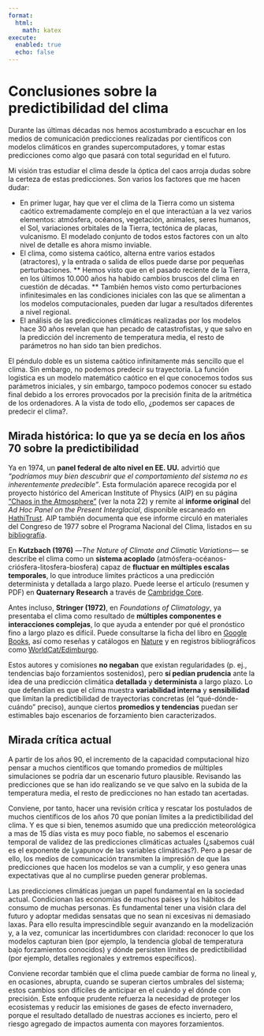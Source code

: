 ```yaml
---
format:
  html:
    math: katex
execute:
  enabled: true
  echo: false
---
```


# Conclusiones sobre la predictibilidad del clima

Durante las últimas décadas nos hemos acostumbrado a escuchar en los medios de comunicación predicciones realizadas por científicos con modelos climáticos en grandes supercomputadores, y tomar estas predicciones como algo que pasará con total seguridad en el futuro. 

Mi visión tras estudiar el clima desde la óptica del caos arroja dudas sobre la certeza de estas predicciones. Son varios los factores que me hacen dudar:

* En primer lugar, hay que ver el clima de la Tierra como un sistema caótico extremadamente complejo en el que interactúan a la vez varios elementos: atmósfera, océanos, vegetación, animales, seres humanos, el Sol, variaciones orbitales de la Tierra, tectónica de placas, vulcanismo. El modelado conjunto de todos estos factores con un alto nivel de detalle es ahora mismo inviable.
* El clima, como sistema caótico, alterna entre varios estados (atractores), y la entrada o salida de ellos puede darse por pequeñas perturbaciones. 
** Hemos visto que en el pasado reciente de la Tierra, en los últimos 10.000 años ha habido cambios bruscos del clima en cuestión de décadas. 
** También hemos visto como perturbaciones infinitesimales en las condiciones iniciales con las que se alimentan a los modelos computacionales, pueden dar lugar a resultados diferentes a nivel regional. 
* El análisis de las predicciones climáticas realizadas por los modelos hace 30 años revelan que han pecado de catastrofistas, y que salvo en la predicción del incremento de temperatura media, el resto de parámetros no han sido tan bien predichos.

El péndulo doble es un sistema caótico infinitamente más sencillo que el clima. Sin embargo, no podemos predecir su trayectoria. La función logística es un modelo matemático caótico en el que conocemos todos sus parámetros iniciales, y sin embargo, tampoco podemos conocer su estado final debido a los errores provocados por la precisión finita de la aritmética de los ordenadores. A la vista de todo ello, ¿podemos ser capaces de predecir el clima?. 


## Mirada histórica: lo que ya se decía en los años 70 sobre la predictibilidad

Ya en 1974, un **panel federal de alto nivel en EE. UU.** advirtió que *“podríamos muy bien descubrir que el comportamiento del sistema no es inherentemente predecible”*. Esta formulación aparece recogida por el proyecto histórico del American Institute of Physics (AIP) en su página ["Chaos in the Atmosphere"](https://history.aip.org/climate/chaos.htm) (ver la nota 22) y remite al **informe original** del *Ad Hoc Panel on the Present Interglacial*, disponible escaneado en [HathiTrust](https://babel.hathitrust.org/cgi/pt?id=uc1.31822000471953). AIP también documenta que ese informe circuló en materiales del Congreso de 1977 sobre el Programa Nacional del Clima, listados en su [bibliografía](https://history.aip.org/climate/bib.htm).

En **Kutzbach (1976)** —*The Nature of Climate and Climatic Variations*— se describe el clima como un **sistema acoplado** (atmósfera-océanos-criósfera-litosfera-biosfera) capaz de **fluctuar en múltiples escalas temporales**, lo que introduce límites prácticos a una predicción determinista y detallada a largo plazo. Puede leerse el artículo (resumen y PDF) en **Quaternary Research** a través de [Cambridge Core](https://www.cambridge.org/core/services/aop-cambridge-core/content/view/66CAC8CC9924C70498DFFD08287437FB/S0033589400035560a.pdf/nature_of_climate_and_climatic_variations1.pdf).

Antes incluso, **Stringer (1972)**, en *Foundations of Climatology*, ya presentaba el clima como resultado de **múltiples componentes e interacciones complejas**, lo que ayuda a entender por qué el pronóstico fino a largo plazo es difícil. Puede consultarse la ficha del libro en [Google Books](https://books.google.com/books/about/Foundations_of_Climatology_an_Introducti.html?id=_BROwAEACAAJ), así como reseñas y catálogos en [Nature](https://www.nature.com/articles/239472a0) y en registros bibliográficos como [WorldCat/Edimburgo](https://discovered.ed.ac.uk/discovery/fulldisplay?adaptor=Local+Search+Engine&context=L&docid=alma99260793502466&lang=en&tab=Everything&vid=44UOE_INST%3A44UOE_VU2).

Estos autores y comisiones **no negaban** que existan regularidades (p. ej., tendencias bajo forzamientos sostenidos), pero **sí pedían prudencia** ante la idea de una predicción climática **detallada** y **determinista** a largo plazo. Lo que defendían es que el clima muestra **variabilidad interna** y **sensibilidad** que limitan la predictibilidad de trayectorias concretas (el “qué-dónde-cuándo” preciso), aunque ciertos **promedios y tendencias** puedan ser estimables bajo escenarios de forzamiento bien caracterizados.

## Mirada crítica actual

A partir de los años 90, el incremento de la capacidad computacional hizo pensar a muchos científicos que tomando promedios de múltiples simulaciones se podría dar un escenario futuro plausible. Revisando las predicciones que se han ido realizando se ve que salvo en la subida de la temperatura media, el resto de predicciones no han estado tan acertadas.

Conviene, por tanto, hacer una revisión crítica y rescatar los postulados de muchos científicos de los años 70 que ponían límites a la predictibilidad del clima. Y es que si bien, tenemos asumido que una predicción meteorológica a mas de 15 días vista es muy poco fiable, no sabemos el escenario temporal de validez de las predicciones climáticas actuales (¿sabemos cuál es el exponente de Lyapunov de las variables climáticas?). Pero a pesar de ello, los medios de comunicación transmiten la impresión de que las predicciones que hacen los modelos se van a cumplir, y eso genera unas expectativas que al no cumplirse pueden generar problemas. 

Las predicciones climáticas juegan un papel fundamental en la sociedad actual. Condicionan las economías de muchos países y los hábitos de consumo de muchas personas. Es fundamental tener una visión clara del futuro y adoptar medidas sensatas que no sean ni excesivas ni demasiado laxas. Para ello resulta imprescindible seguir avanzando en la modelización y, a la vez, comunicar las incertidumbres con claridad: reconocer lo que los modelos capturan bien (por ejemplo, la tendencia global de temperatura bajo forzamientos conocidos) y dónde persisten límites de predictibilidad (por ejemplo, detalles regionales y extremos específicos).

Conviene recordar también que el clima puede cambiar de forma no lineal y, en ocasiones, abrupta, cuando se superan ciertos umbrales del sistema; estos cambios son difíciles de anticipar en el cuándo y el dónde con precisión. Este enfoque prudente refuerza la necesidad de proteger los ecosistemas y reducir las emisiones de gases de efecto invernadero, porque el resultado detallado de nuestras acciones es incierto, pero el riesgo agregado de impactos aumenta con mayores forzamientos.